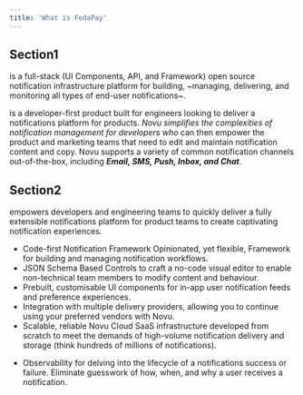 ```yaml
---
title: 'What is FedaPay'
---
```


## Section1

is a full-stack (UI Components, API, and Framework) open source notification infrastructure platform for building, ~managing, delivering, and monitoring all types of end-user notifications~.

is a developer-first product built for engineers looking to deliver a notifications platform for products. _Novu simplifies the complexities of notification management for developers who_ can then empower the product and marketing teams that need to edit and maintain notification content and copy. Novu supports a variety of common notification channels out-of-the-box, including ***Email, SMS, Push, Inbox, and Chat***.


## Section2

empowers developers and engineering teams to quickly deliver a fully extensible notifications platform for product teams to create captivating notification experiences.

- Code-first Notification Framework Opinionated, yet flexible, Framework for building and managing notification workflows.
- JSON Schema Based Controls to craft a no-code visual editor to enable non-technical team members to modify content and behaviour.
- Prebuilt, customisable UI components for in-app user notification feeds and preference experiences.
- Integration with multiple delivery providers, allowing you to continue using your preferred vendors with Novu.
- Scalable, reliable Novu Cloud SaaS infrastructure developed from scratch to meet the demands of high-volume notification delivery and storage (think hundreds of millions of notifications).
+ Observability for delving into the lifecycle of a notifications success or failure. Eliminate guesswork of how, when, and why a user receives a notification.